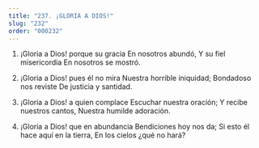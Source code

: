 ```yaml
---
title: "237. ¡GLORIA A DIOS!"
slug: "232"
order: "000232"
---
```


1. ¡Gloria a Dios! porque su gracia En nosotros abundó,
Y su fiel misericordia En nosotros se mostró.

2. ¡Gloria a Dios! pues él no mira Nuestra horrible iniquidad; Bondadoso nos reviste
De justicia y santidad.

3. ¡Gloria a Dios! a quien complace Escuchar nuestra oración;
Y recibe nuestros cantos, Nuestra humilde adoración.

4. ¡Gloria a Dios! que en abundancia Bendiciones hoy nos da;
Si esto él hace aquí en la tierra, En los cielos ¿qué no hará?
